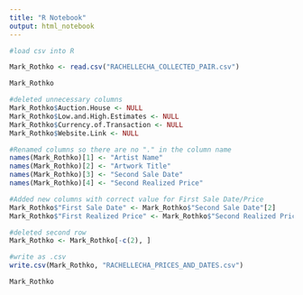 ```yaml
---
title: "R Notebook"
output: html_notebook
---
```


```r
#load csv into R

Mark_Rothko <- read.csv("RACHELLECHA_COLLECTED_PAIR.csv")

Mark_Rothko
```


```r

#deleted unnecessary columns 
Mark_Rothko$Auction.House <- NULL
Mark_Rothko$Low.and.High.Estimates <- NULL
Mark_Rothko$Currency.of.Transaction <- NULL
Mark_Rothko$Website.Link <- NULL

#Renamed columns so there are no "." in the column name
names(Mark_Rothko)[1] <- "Artist Name"
names(Mark_Rothko)[2] <- "Artwork Title"
names(Mark_Rothko)[3] <- "Second Sale Date"
names(Mark_Rothko)[4] <- "Second Realized Price"

#Added new columns with correct value for First Sale Date/Price
Mark_Rothko$"First Sale Date" <- Mark_Rothko$"Second Sale Date"[2]
Mark_Rothko$"First Realized Price" <- Mark_Rothko$"Second Realized Price"[2]

#deleted second row
Mark_Rothko <- Mark_Rothko[-c(2), ]

#write as .csv
write.csv(Mark_Rothko, "RACHELLECHA_PRICES_AND_DATES.csv")

Mark_Rothko

```

